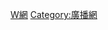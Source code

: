 {{Catnav|頁面分類|人类社会|通信|傳播|网络}}
{{Catnav|頁面分類|人类社会|科技|电视}}
{{Catnav|頁面分類|人类社会|知識|科技|电视}}
{{Catnav|頁面分類|人类社会|生活|文化|电视}}
{{Catnav|頁面分類|人类社会|文化|娱乐|电视}}
{{Catnav|頁面分類|人类社会|媒体|大眾媒體|电视}}
{{Catnav|頁面分類|人文學科|艺术|視覺藝術|电视}}
{{Catnav|頁面分類|...|家具|消費電子產品|电视}}

{{catmore}}
{{Commonscat|Television channels}}

[[Category:电视|W網]]
[[Category:廣播網|Category:廣播網]]